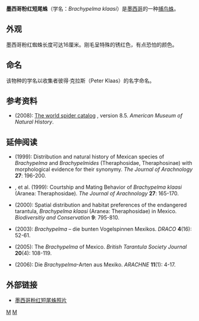 {{Speciesbox
| taxon = Brachypelma klaasi
| binomial_authority = (Schmidt & Krause, 1994)
| image = Brachypelma klaasi 2009 G01 cropped.jpg
| image_caption =墨西哥粉红短尾蛛
| synonyms = <small>''Brachypelmides klaasi''</small>
}}

'''墨西哥粉红短尾蛛'''（学名：''Brachypelma klaasi''）是[[墨西哥|墨西哥]]的一种[[捕鸟蛛科|捕鸟蛛]]。

==外观==
墨西哥粉红蜘蛛长度可达16厘米。刚毛呈特殊的锈红色，有点恐怕的颜色。

==命名==
该物种的学名以收集者彼得·克拉斯（Peter Klaas）的名字命名。

==参考资料==
* {{aut|Platnick, Norman I.}} (2008): [http://research.amnh.org/entomology/spiders/catalog/index.html The world spider catalog] {{Wayback|url=http://research.amnh.org/entomology/spiders/catalog/index.html |date=20091110201449 }}, version 8.5. ''American Museum of Natural History''.

==延伸阅读==
* {{aut|Locht, A., M. Yáñez & I. Vãzquez}} (1999): Distribution and natural history of Mexican species of ''Brachypelma'' and ''Brachypelmides'' (Theraphosidae, Theraphosinae) with morphological evidence for their synonymy. ''The Journal of Arachnology'' '''27''': 196-200.
* {{aut|Yáñez, M.}}, et al. (1999): Courtship and Mating Behavior of ''Brachypelma klaasi'' (Aranea: Theraphosidae). ''The Journal of Arachnology'' '''27''': 165-170.
* {{aut|Yáñez, M. & G. Floater}} (2000): Spatial distribution and habitat preferences of the endangered tarantula, ''Brachypelma klaasi'' (Aranea: Theraphosidae) in Mexico. ''Biodiversitiy and Conservation'' '''9''': 795-810.
* {{aut|Striffler, B. & A. Graminske}} (2003): ''Brachypelma'' – die bunten Vogelspinnen Mexikos. ''DRACO'' '''4'''(16): 52-61.
* {{aut|West, R. C.}} (2005): The ''Brachypelma'' of Mexico. ''British Tarantula Society Journal'' '''20'''(4): 108-119.
* {{aut|West, R. C.}} (2006): Die ''Brachypelma''-Arten aus Mexiko. ''ARACHNE'' '''11'''(1): 4-17.

==外部链接==
* [http://www.spidy.goliathus.com/english/brachypelma-klaasi-id22.html 墨西哥粉红短尾蛛照片] {{Wayback|url=http://www.spidy.goliathus.com/english/brachypelma-klaasi-id22.html |date=20061031032005 }}
{{Taxonbar}}
[[Category:短尾蛛属|M]]
[[Category:_1994年描述的动物|M]]